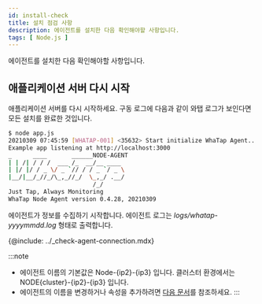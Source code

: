 ```yaml
---
id: install-check
title: 설치 점검 사항
description: 에이전트를 설치한 다음 확인해야할 사항입니다.
tags: [ Node.js ]
---
```


에이전트를 설치한 다음 확인해야할 사항입니다.

## 애플리케이션 서버 다시 시작

애플리케이션 서버를 다시 시작하세요. 구동 로그에 다음과 같이 와탭 로그가 보인다면 모든 설치를 완료한 것입니다.

```bash
$ node app.js
20210309 07:45:59 [WHATAP-001] <35632> Start initialize WhaTap Agent...
Example app listening at http://localhost:3000
_      ____       ______NODE-AGENT
| | /| / / /  ___ /_  __/__ ____
| |/ |/ / _ \/ _ `// / / _ `/ _ \
|__/|__/_//_/\_,_//_/  \_,_/ .__/
                        /_/
Just Tap, Always Monitoring
WhaTap Node Agent version 0.4.28, 20210309
```

에이전트가 정보를 수집하기 시작합니다. 에이전트 로그는 *logs/whatap-yyyymmdd.log* 형태로 출력합니다.

<!-- 에이전트 연결 확인 -->
{@include: ../_check-agent-connection.mdx}

:::note
* 에이전트 이름의 기본값은 Node-{ip2}-{ip3} 입니다. 클러스터 환경에서는 NODE{cluster}-{ip2}-{ip3} 입니다.
* 에이전트의 이름을 변경하거나 속성을 추가하려면 [다음 문서](nodejs-set-agent)를 참조하세요.
:::
